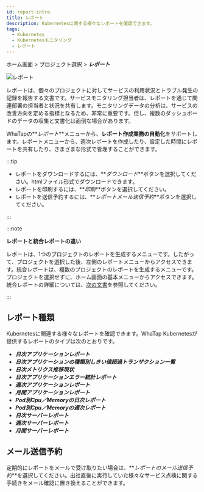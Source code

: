 ```yaml
---
id: report-intro
title: レポート
description: Kubernetesに関する様々なレポートを確認できます。
tags:
  - Kubernetes
  - Kubernetesモニタリング
  - レポート
---
```


ホーム画面 > プロジェクト選択 > **_レポート_**

![レポート](https://img.whatap.io/media/images/whatap_kubernetes_flexible_report.png)

レポートは、個々のプロジェクトに対してサービスの利用状況とトラブル発生の記録を報告する文書です。サービスモニタリング担当者は、レポートを通じて関連部署の担当者と状況を共有します。モニタリングデータの分析は、サービスの改善方向を定める指標となるため、非常に重要です。但し、複数のダッシュボードのデータの収集と文書化は面倒な場合があります。  

WhaTapの**_レポート_**メニューから、**レポート作成業務の自動化**をサポートします。レポートメニューから、週次レポートを作成したり、設定した時間にレポートを共有したり、さまざまな形式で管理することができます。

:::tip

-   レポートをダウンロードするには、**_ダウンロード_**ボタンを選択してください。htmlファイル形式でダウンロードできます。
-   レポートを印刷するには、**_印刷_**ボタンを選択してください。
-   レポートを送信予約するには、**_レポートメール送信予約_**ボタンを選択してください。

:::

:::note

**レポートと統合レポートの違い**

レポートは、1つのプロジェクトのレポートを生成するメニューです。したがって、プロジェクトを選択した後、左側のレポートメニューからアクセスできます。統合レポートは、複数のプロジェクトのレポートを生成するメニューです。プロジェクトを選択せずに、ホーム画面の基本メニューからアクセスできます。統合レポートの詳細については、[次の文書](integrated-report)を参照してください。

:::

## レポート種類

Kubernetesに関連する様々なレポートを確認できます。WhaTap Kubernetesが提供するレポートのタイプは次のとおりです。

-   **_日次アプリケーションレポート_**
-   **_日次アプリケーションの種類別しきい値超過トランザクション一覧_**
-   **_日次メトリクス推移現状_**
-   **_日次アプリケーションエラー統計レポート_**
-   **_週次アプリケーションレポート_**
-   **_月間アプリケーションレポート_**
-   **_Pod別Cpu／Memoryの日次レポート_**
-   **_Pod別Cpu／Memoryの週次レポート_**
-   **_日次サーバーレポート_**
-   **_週次サーバーレポート_**
-   **_月間サーバーレポート_**

## メール送信予約

定期的にレポートをメールで受け取りたい場合は、**_レポートのメール送信予約_**を選択してください。出社直後に実行していた様々なサービス点検に関する手続きをメール確認に置き換えることができます。

<ImgLang img='report_mail.png' desc='report mail' />
